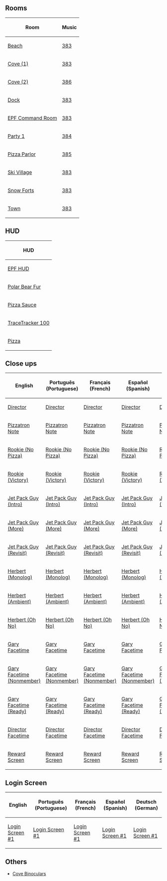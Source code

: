 {{CPW|Operation: Hot Sauce}}

==Rooms==
<center>
{|class="wikitable"
!Room
!Music
|-
|[[Media:RoomsBeach-HotSauce.swf|Beach]]||[[Media:Music383.swf|383]]
|-
|[[Media:RoomsCove-HotSauce.swf|Cove (1)]]||[[Media:Music383.swf|383]]
|-
|[[Media:RoomsParty2-HotSauce.swf|Cove (2)]]||[[Media:Music386.swf|386]]
|-
|[[Media:RoomsDock-HotSauce.swf|Dock]]||[[Media:Music383.swf|383]]
|-
|[[Media:RoomsAgentCom-HotSauce.swf|EPF Command Room]]||[[Media:Music383.swf|383]]
|-
|[[Media:RoomsParty1-HotSauce.swf|Party 1]]||[[Media:Music384.swf|384]]
|-
|[[Media:RoomsPizza-HotSauce.swf|Pizza Parlor]]||[[Media:Music385.swf|385]]
|-
|[[Media:RoomsVillage-HotSauce.swf|Ski Village]]||[[Media:Music383.swf|383]]
|-
|[[Media:RoomsForts-HotSauce.swf|Snow Forts]]||[[Media:Music383.swf|383]]
|-
|[[Media:RoomsTown-HotSauce.swf|Town]]||[[Media:Music383.swf|383]]
|}
</center>

==HUD==
<center>
{|class="wikitable"
!HUD
|-
|[[Media:OperationHotSauceClientEpfmissionhud.swf|EPF HUD]]
|-
|[[Media:EpfInventoryicons410.swf|Polar Bear Fur]]
|-
|[[Media:EpfInventoryicons411.swf|Pizza Sauce]]
|-
|[[Media:EpfInventoryicons412.swf|TraceTracker 100]]
|-
|[[Media:EpfInventoryicons413.swf|Pizza]]
|}
</center>

==Close ups==
<center>
{|class="wikitable" border="1"
!English
!Português (Portuguese)
!Français (French)
!Español (Spanish)
!Deutsch (German)
|-
|[[Media:ENCloseUpsDirectorCloseup.swf|Director]]||[[Media:PTCloseUpsDirectorCloseup.swf|Director]]||[[Media:FRCloseUpsDirectorCloseup.swf|Director]]||[[Media:ESCloseUpsDirectorCloseup.swf|Director]]||[[Media:DECloseUpsDirectorCloseup.swf|Director]]
|-
|[[Media:ENCloseUpsPizzatronNote.swf|Pizzatron Note]]||[[Media:PTCloseUpsPizzatronNote.swf|Pizzatron Note]]||[[Media:FRCloseUpsPizzatronNote.swf|Pizzatron Note]]||[[Media:ESCloseUpsPizzatronNote.swf|Pizzatron Note]]||[[Media:DECloseUpsPizzatronNote.swf|Pizzatron Note]]
|-
|[[Media:ENCloseUpsRookieNoPizza.swf|Rookie (No Pizza)]]||[[Media:PTCloseUpsRookieNoPizza.swf|Rookie (No Pizza)]]||[[Media:FRCloseUpsRookieNoPizza.swf|Rookie (No Pizza)]]||[[Media:ESCloseUpsRookieNoPizza.swf|Rookie (No Pizza)]]||[[Media:DECloseUpsRookieNoPizza.swf|Rookie (No Pizza)]]
|-
|[[Media:ENCloseUpsRookieVictory.swf|Rookie (Victory)]]||[[Media:PTCloseUpsRookieVictory.swf|Rookie (Victory)]]||[[Media:FRCloseUpsRookieVictory.swf|Rookie (Victory)]]||[[Media:ESCloseUpsRookieVictory.swf|Rookie (Victory)]]||[[Media:DECloseUpsRookieVictory.swf|Rookie (Victory)]]
|-
|[[Media:ENCloseUpsJetPackGuyIntro.swf|Jet Pack Guy (Intro)]]||[[Media:PTCloseUpsJetPackGuyIntro.swf|Jet Pack Guy (Intro)]]||[[Media:FRCloseUpsJetPackGuyIntro.swf|Jet Pack Guy (Intro)]]||[[Media:ESCloseUpsJetPackGuyIntro.swf|Jet Pack Guy (Intro)]]||[[Media:DECloseUpsJetPackGuyIntro.swf|Jet Pack Guy (Intro)]]
|-
|[[Media:ENCloseUpsJetPackGuyMore.swf|Jet Pack Guy (More)]]||[[Media:PTCloseUpsJetPackGuyMore.swf|Jet Pack Guy (More)]]||[[Media:FRCloseUpsJetPackGuyMore.swf|Jet Pack Guy (More)]]||[[Media:ESCloseUpsJetPackGuyMore.swf|Jet Pack Guy (More)]]||[[Media:DECloseUpsJetPackGuyMore.swf|Jet Pack Guy (More)]]
|-
|[[Media:ENCloseUpsJetPackGuyRevisit.swf|Jet Pack Guy (Revisit)]]||[[Media:PTCloseUpsJetPackGuyRevisit.swf|Jet Pack Guy (Revisit)]]||[[Media:FRCloseUpsJetPackGuyRevisit.swf|Jet Pack Guy (Revisit)]]||[[Media:ESCloseUpsJetPackGuyRevisit.swf|Jet Pack Guy (Revisit)]]||[[Media:DECloseUpsJetPackGuyRevisit.swf|Jet Pack Guy (Revisit)]]
|-
|[[Media:ENCloseUpsHerbertMonolog.swf|Herbert (Monolog)]]||[[Media:PTCloseUpsHerbertMonolog.swf|Herbert (Monolog)]]||[[Media:FRCloseUpsHerbertMonolog.swf|Herbert (Monolog)]]||[[Media:ESCloseUpsHerbertMonolog.swf|Herbert (Monolog)]]||[[Media:DECloseUpsHerbertMonolog.swf|Herbert (Monolog)]]
|-
|[[Media:ENCloseUpsHerbertAmbient.swf|Herbert (Ambient)]]||[[Media:PTCloseUpsHerbertAmbient.swf|Herbert (Ambient)]]||[[Media:FRCloseUpsHerbertAmbient.swf|Herbert (Ambient)]]||[[Media:ESCloseUpsHerbertAmbient.swf|Herbert (Ambient)]]||[[Media:DECloseUpsHerbertAmbient.swf|Herbert (Ambient)]]
|-
|[[Media:ENCloseUpsHerbertOhNo.swf|Herbert (Oh No)]]||[[Media:PTCloseUpsHerbertOhNo.swf|Herbert (Oh No)]]||[[Media:FRCloseUpsHerbertOhNo.swf|Herbert (Oh No)]]||[[Media:ESCloseUpsHerbertOhNo.swf|Herbert (Oh No)]]||[[Media:DECloseUpsHerbertOhNo.swf|Herbert (Oh No)]]
|-
|[[Media:ENCloseUpsGaryFacetime.swf|Gary Facetime]]||[[Media:PTCloseUpsGaryFacetime.swf|Gary Facetime]]||[[Media:FRCloseUpsGaryFacetime.swf|Gary Facetime]]||[[Media:ESCloseUpsGaryFacetime.swf|Gary Facetime]]||[[Media:DECloseUpsGaryFacetime.swf|Gary Facetime]]
|-
|[[Media:ENCloseUpsGaryFacetimeNonmember.swf|Gary Facetime (Nonmember)]]||[[Media:PTCloseUpsGaryFacetimeNonmember.swf|Gary Facetime (Nonmember)]]||[[Media:FRCloseUpsGaryFacetimeNonmember.swf|Gary Facetime (Nonmember)]]||[[Media:ESCloseUpsGaryFacetimeNonmember.swf|Gary Facetime (Nonmember)]]||[[Media:DECloseUpsGaryFacetimeNonmember.swf|Gary Facetime (Nonmember)]]
|-
|[[Media:ENCloseUpsGaryFacetimeNonmemberTTReady.swf|Gary Facetime (Ready)]]||[[Media:PTCloseUpsGaryFacetimeNonmemberTTReady.swf|Gary Facetime (Ready)]]||[[Media:FRCloseUpsGaryFacetimeNonmemberTTReady.swf|Gary Facetime (Ready)]]||[[Media:ESCloseUpsGaryFacetimeNonmemberTTReady.swf|Gary Facetime (Ready)]]||[[Media:DECloseUpsGaryFacetimeNonmemberTTReady.swf|Gary Facetime (Ready)]]
|-
|[[Media:ENCloseUpsDirectorFacetime.swf|Director Facetime]]||[[Media:PTCloseUpsDirectorFacetime.swf|Director Facetime]]||[[Media:FRCloseUpsDirectorFacetime.swf|Director Facetime]]||[[Media:ESCloseUpsDirectorFacetime.swf|Director Facetime]]||[[Media:DECloseUpsDirectorFacetime.swf|Director Facetime]]
|-
|[[Media:ENAwardsRewardScreen-HotSauce.swf|Reward Screen]]||[[Media:PTAwardsRewardScreen-HotSauce.swf|Reward Screen]]||[[Media:FRAwardsRewardScreen-HotSauce.swf|Reward Screen]]||[[Media:ESAwardsRewardScreen-HotSauce.swf|Reward Screen]]||[[Media:DEAwardsRewardScreen-HotSauce.swf|Reward Screen]]
|}
</center>

==Login Screen==
<center>
{|class="wikitable" border="1"
!English
!Português (Portuguese)
!Français (French)
!Español (Spanish)
!Deutsch (German)
|-
|[[Media:ENOperationHotSauceLoginScreen1.swf|Login Screen #1]]||[[Media:PTOperationHotSauceLoginScreen1.swf|Login Screen #1]]||[[Media:FROperationHotSauceLoginScreen1.swf|Login Screen #1]]||[[Media:ESOperationHotSauceLoginScreen1.swf|Login Screen #1]]||[[Media:DEOperationHotSauceLoginScreen1.swf|Login Screen #1]]
|}
</center>

==Others==
*[[Media:BinocularsHotsauceHerbert.swf|Cove Binoculars]]

{{Events}}
